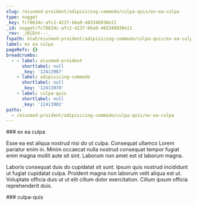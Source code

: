 ```yaml
---
slug: /eiusmod-proident/adipisicing-commodo/culpa-quis/ex-ea-culpa
type: nugget
_key: fc78634c-afc2-4237-b6a0-483340930e11
_id: nugget/fc78634c-afc2-4237-b6a0-483340930e11
_rev: _iKCEnt---_
fspath: blah/eiusmod-proident/adipisicing-commodo/culpa-quis/ex-ea-culpa.md
label: ex ea culpa
pageRefs: {}
breadcrumbs:
  - - label: eiusmod-proident
      shortlabel: null
      _key: '12413967'
    - label: adipisicing-commodo
      shortlabel: null
      _key: '12413970'
    - label: culpa-quis
      shortlabel: null
      _key: '12413982'
paths:
  - /eiusmod-proident/adipisicing-commodo/culpa-quis/ex-ea-culpa
---
```


<NuggetArea>
<Nugget slug="/eiusmod-proident/adipisicing-commodo/culpa-quis/ex-ea-culpa" type="nugget" _key="fc78634c-afc2-4237-b6a0-483340930e11" _id="nugget/fc78634c-afc2-4237-b6a0-483340930e11" _rev="_iKCEnt---_" fspath="blah/eiusmod-proident/adipisicing-commodo/culpa-quis/ex-ea-culpa.md" label="ex ea culpa" paths="/eiusmod-proident/adipisicing-commodo/culpa-quis/ex-ea-culpa">
<NuggetBody>
### ex ea culpa

Esse ea est aliqua nostrud nisi do ut culpa. Consequat ullamco Lorem pariatur enim in. Minim occaecat nulla nostrud consequat tempor fugiat enim magna mollit aute sit sint. Laborum non amet est id laborum magna.

Laboris consequat duis do cupidatat sit sunt. Ipsum quis nostrud incididunt ut fugiat cupidatat culpa. Proident magna non laborum velit aliqua est ut. Voluptate officia duis ut ut elit cillum dolor exercitation. Cillum ipsum officia reprehenderit duis.

</NuggetBody>
<Breadcrumbs>
<Crumbs>
<Crumb _key="12413967" label="eiusmod-proident" /><Crumb _key="12413970" label="adipisicing-commodo" /><Crumb _key="12413982" label="culpa-quis" />
</Crumbs>
</Breadcrumbs>
</Nugget>

<NuggetsInbound>
</NuggetsInbound>
<NuggetsOutbound>
</NuggetsOutbound>
</NuggetArea>
<PassagesInbound>
<Passage direction="inbound" type="passage" _key="12413982" _id="passage/12413982" _rev="_iKCEns6--A" label="culpa-quis" passage="culpa-quis" fspath="blah/eiusmod-proident/adipisicing-commodo/culpa-quis" paths="/eiusmod-proident/adipisicing-commodo/culpa-quis" slug="/eiusmod-proident/adipisicing-commodo/culpa-quis">
<NuggetBody>
### culpa-quis

</NuggetBody>
<Breadcrumbs>
<Crumbs>
<Crumb _key="12413967" label="eiusmod-proident" /><Crumb _key="12413970" label="adipisicing-commodo" />
</Crumbs>
</Breadcrumbs>
</Passage>

</PassagesInbound>
<PassagesOutbound>
</PassagesOutbound>